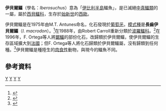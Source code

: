 {{Automatic taxobox
| taxon = Iberosuchus
| authority = Antunes, 1975
| fossil_range = {{fossilrange|44|37}}[[始新世|始新世]]
| subdivision_ranks=[[種|種]]
| subdivision=
*'''長齒伊貝爾鱷 ''I. macrodon''''' <br><small>Antunes, 1975 ([[模式種|模式種]])</small>
| synonyms = 
*'''''Atacisaurus''''' <small>Astre, 1931</small>
*'''''Isselosaurus''''' <small>Filhol, 1888</small>
}}

'''伊貝爾鱷'''（學名：''Iberosuchus''）意為「[[伊比利半島|伊比利半島]]鱷魚」，是已滅絕[[中真鱷類|中真鱷類]]的一屬，屬於[[西貝鱷科|西貝鱷科]]，生存於[[始新世|始新世]]的[[西歐|西歐]]。

伊貝爾鱷是在1975年由M.T. Antunes命名，化石發現於[[葡萄牙|葡萄牙]]。[[模式種|模式種]]是'''長齒伊貝爾鱷'''（''I. macrodon''）。<ref name=MTA75>{{pt}}{{cite journal |last=Antunes |first=M.T. |year=1975 |title=''Iberosuchus'', crocodile Sebecosuchien nouveau, l’Eocène ibérique au nord de la Chaîne central, et l’origine du canyon de Nazaré |journal=Comunicaçoes dos Servicos Geologicos de Portugal |volume=59 |pages=285–330}}</ref>在1988年，由Robert Carroll重新分類於[[波羅鱷科|波羅鱷科]]。<ref name=RLC88>{{cite book |last=Carroll |first=Robert L. |title=Vertebrate Paleontology and Evolution |year=1988 |publisher=W.H. Freeman and Company |isbn=0716718227 }}</ref>在1996年，F. Ortega等人將[[鋸鱷|鋸鱷]]的部份化石，改歸類於伊貝爾鱷，使伊貝爾鱷的生存區域擴大到[[法國|法國]]；但F. Ortega等人將化石歸類於伊貝爾鱷屬，沒有歸類到任何種。<ref name=FOetal1996>{{cite journal |last=Ortega |first=F. |coauthors=Buscaloni, A.D; and Gasaparini, Z. |year=1996 |title=Reinterpretation and new denomination of ''Atacisaurus crassiproratus'' (Middle Eocene; Issel, France) as cf. ''Iberosuchus'' (Crocodylomorpha, Metasuchia) |journal=Geobios |volume=29 |pages=353–364 |doi=10.1016/S0016-6995(96)80037-4 }}</ref>伊貝爾鱷是種陸生的[[肉食性|肉食性]]動物，與現今的鱷魚不同。

==參考資料==
{{reflist}}
{{諾托鱷亞目|S.}}
{{Taxonbar|from=Q5983971}}

[[Category:鱷形超目|Y]]
[[Category:始新世爬行動物|Y]]
[[Category:始新世鱷形類|Y]]
[[Category:1975年描述的分类群|Y]]

{{Paleo-reptile-stub}}
{{Crocodilia-stub}}
